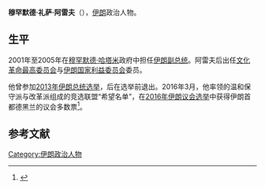 {{Expand|time=2018-06-18T00:51:45+00:00}}
'''穆罕默德·礼萨·阿雷夫'''（{{bd|1951年||}}），[[伊朗|伊朗]]政治人物。

== 生平 ==
2001年至2005年在[[穆罕默德·哈塔米|穆罕默德·哈塔米]]政府中担任[[伊朗副总统|伊朗副总统]]。阿雷夫后出任[[文化革命最高委员会|文化革命最高委员会]]与[[伊朗国家利益委员会|伊朗国家利益委员会]]委员。

他曾参加[[2013年伊朗总统选举|2013年伊朗总统选举]]，后在选举前退出。2016年3月，他率领的温和保守派与改革派组成的竞选联盟“希望名单”，在[[2016年伊朗议会选举|2016年伊朗议会选举]]中获得伊朗首都德黑兰的议会多数票<ref>{{cite web | title=改革派“拿下”伊朗首都 | website=新浪网 | date=2016-03-01 | url=http://news.sina.com.cn/w/2016-03-01/doc-ifxpvzah8442935.shtml | language=zh | access-date=2021-01-21}}</ref>。

==参考文献==
{{reflist}}

[[Category:伊朗政治人物|Category:伊朗政治人物]]